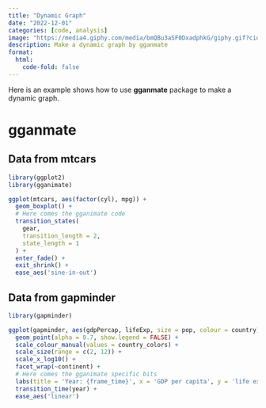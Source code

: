 ```yaml
---
title: "Dynamic Graph"
date: "2022-12-01"
categories: [code, analysis]
image: "https://media4.giphy.com/media/bmQBu3aSF0DxadphkG/giphy.gif?cid=ecf05e47meob1g8g28iy7nkmukn31jbyq2jp88g0eqwwedn8&rid=giphy.gif&ct=g"
description: Make a dynamic graph by gganmate
format:
  html:
    code-fold: false
---
```


Here is an example shows how to use **gganmate** package to make a dynamic graph.

# gganmate

## Data from mtcars

```r
library(ggplot2)
library(gganimate)

ggplot(mtcars, aes(factor(cyl), mpg)) + 
  geom_boxplot() + 
  # Here comes the gganimate code
  transition_states(
    gear,
    transition_length = 2,
    state_length = 1
  ) +
  enter_fade() + 
  exit_shrink() +
  ease_aes('sine-in-out')
```

## Data from gapminder

```r
library(gapminder)

ggplot(gapminder, aes(gdpPercap, lifeExp, size = pop, colour = country)) +
  geom_point(alpha = 0.7, show.legend = FALSE) +
  scale_colour_manual(values = country_colors) +
  scale_size(range = c(2, 12)) +
  scale_x_log10() +
  facet_wrap(~continent) +
  # Here comes the gganimate specific bits
  labs(title = 'Year: {frame_time}', x = 'GDP per capita', y = 'life expectancy') +
  transition_time(year) +
  ease_aes('linear')
```
